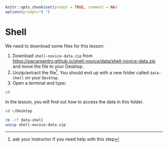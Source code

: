 ```r
knitr::opts_chunk$set(prompt = TRUE, comment = NA)
options(prompt="$ ")
```


# Shell

We need to download some files for this lesson:

1. Download `shell-novice-data.zip` from
   [https://swcarpentry.github.io/shell-novice/data/shell-novice-data.zip](download)
   and move the file to your Desktop.
2. Unzip/extract the file^[ask your instructor if you need help with this step].
   You should end up with a new folder called `data-shell` on your `Desktop`.
3. Open a terminal and type:

```bash
cd
```

In the lesson, you will find out how to access the data in this folder.

[download]: https://swcarpentry.github.io/shell-novice/data/shell-novice-data.zip

```bash
cd ~/Desktop

rm -rf data-shell
unzip shell-novice-data.zip
```

